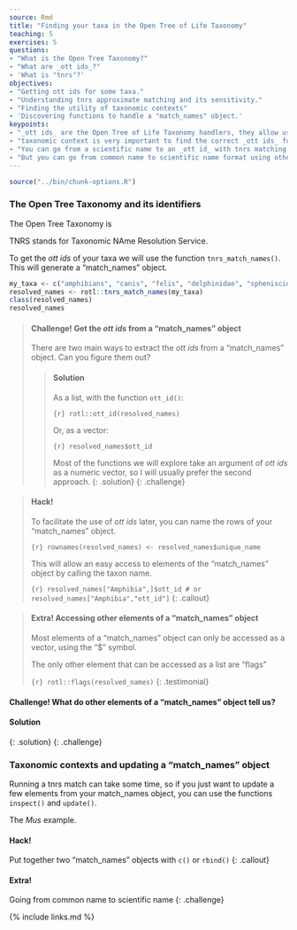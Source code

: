 ```yaml
---
source: Rmd
title: "Finding your taxa in the Open Tree of Life Taxonomy"
teaching: 5
exercises: 5
questions:
- "What is the Open Tree Taxonomy?"
- "What are _ott ids_?"
- 'What is "tnrs"?'
objectives:
- "Getting ott ids for some taxa."
- "Understanding tnrs approximate matching and its sensitivity."
- "Finding the utility of taxonomic contexts"
- 'Discovering functions to handle a "match_names" object.'
keypoints:
- "_ott ids_ are the Open Tree of Life Taxonomy handlers, they allow us to interact with the Open Tree synthetic tree."
- "taxonomic context is very important to find the correct _ott ids_ for our taxa."
- "You can go from a scientific name to an _ott id_ with tnrs matching."
- "But you can go from common name to scientific name format using other functions, to make your own workflow."
---
```

```r
source("../bin/chunk-options.R")
```

### The Open Tree Taxonomy and its identifiers

The Open Tree Taxonomy is

TNRS stands for Taxonomic NAme Resolution Service.

To get the _ott ids_ of your taxa we will use the function `tnrs_match_names()`. This will generate a "match_names" object.
```r
my_taxa <- c("amphibians", "canis", "felis", "delphinidae", "spheniscidae")
resolved_names <- rotl::tnrs_match_names(my_taxa)
class(resolved_names)
resolved_names
```

> #### **Challenge!** Get the _ott ids_ from a "match_names" object
>
> There are two main ways to extract the _ott ids_ from a "match_names" object. Can you figure them out?
>
> > #### Solution
> >
> > As a list, with the function `ott_id()`:
> >
> > ```{r}
> > rotl::ott_id(resolved_names)
> > ```
> >
> > Or, as a vector:
> >
> > ```{r}
> > resolved_names$ott_id
> > ```
> >
> > Most of the functions we will explore take an argument of _ott ids_ as a numeric vector, so I will usually prefer the second approach.
> > {: .solution}
{: .challenge}


> #### **Hack!**
>
> To facilitate the use of _ott ids_ later, you can name the rows of your "match_names" object.
>
> ```{r}
> rownames(resolved_names) <- resolved_names$unique_name
> ```
>
> This will allow an easy access to elements of the "match_names" object by calling the taxon name.
>
> ```{r}
> resolved_names["Amphibia",]$ott_id # or resolved_names["Amphibia","ott_id"]
> ```
{: .callout}

> #### **Extra!** Accessing other elements of a "match_names" object
>
> Most elements of a "match_names" object can only be accessed as a vector, using the "$" symbol.
>
> The only other element that can be accessed as a list are "flags"
>
> ```{r}
> rotl::flags(resolved_names)
> ```
{: .testimonial}

#### **Challenge!** What do other elements of a "match_names" object tell us?

#### Solution
{: .solution}
{: .challenge}


### Taxonomic contexts and updating a "match_names" object

Running a tnrs match can take some time, so if you just want to update a few elements from your match_names object, you can use the functions `inspect()` and `update()`.

The _Mus_ example.

#### **Hack!**

Put together two "match_names" objects with `c()` or `rbind()`
{: .callout}

#### **Extra!**

Going from common name to scientific name
{: .challenge}


{% include links.md %}
